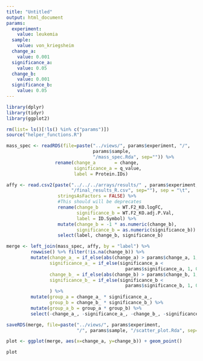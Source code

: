 ```yaml
---
title: "Untitled"
output: html_document
params:
  experiment:
    value: leukemia
  sample:
    value: von_kriegsheim
  change_a:
    value: 0.001
  significance_a:
    value: 0.05
  change_b:
    value: 0.001
  significance_b:
    value: 0.05
---
```


<!-- Load libraries -->
```r
library(dplyr)
library(tidyr)
library(ggplot2)
```

<!-- Clean --> 
```r
rm(list= ls()[!ls() %in% c("params")])
source("helper_functions.R")
```

```r
mass_spec <- readRDS(file=paste("../views/", params$experiment, "/", 
                                params$sample, 
                                "/mass_spec.Rda", sep="")) %>%
                  rename(change_a       = change,
                         significance_a = q_value,
                         label = Protein.IDs)

affy <- read.csv2(paste("../../../arrays/results/" , params$experiment, 
                        "/final_results_R.csv", sep=""), sep = "\t",
                   stringsAsFactors = FALSE) %>%
                   #This should will be deprecates
                   rename(change_b       = WT.F2_KO.logFC,
                          significance_b = WT.F2_KO.adj.P.Val,
                          label = ID.Symbol) %>%
                   mutate(change_b = -1 * as.numeric(change_b),
                          significance_b = as.numeric(significance_b)) %>%
                   select(label, change_b, significance_b)
```

```r
merge <- left_join(mass_spec, affy, by = "label") %>% 
         rowwise() %>% filter(!is.na(change_b)) %>%
         mutate(change_a_ = if_else(abs(change_a) > params$change_a, 1, 0),
                significance_a_ = if_else(significance_a < 
                                            params$significance_a, 1, 0),
                change_b_ = if_else(abs(change_b) > params$change_b, 1, 0),
                significance_b_ = if_else(significance_b < 
                                            params$significance_b, 1, 0)
                ) %>% 
         mutate(group_a = change_a_ * significance_a_,
                group_b = change_b_ * significance_b_) %>%
         mutate(group_a_b = group_a * group_b) %>%
         select(-change_a_, -significance_a_, -change_b_, -significance_b_)

```

```r
saveRDS(merge, file=paste("../views/", params$experiment, 
                          "/", params$sample, "/scatter_plot.Rda", sep=""))
```

```r
plot <- ggplot(merge, aes(x=change_a, y=change_b)) + geom_point() 

plot
```

```r

```



